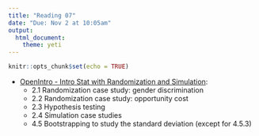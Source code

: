 ```yaml
---
title: "Reading 07"
date: "Due: Nov 2 at 10:05am"
output: 
  html_document: 
    theme: yeti
---
```


```r
knitr::opts_chunk$set(echo = TRUE)
```

- [OpenIntro - Intro Stat with Randomization and Simulation](https://drive.google.com/file/d/0B-DHaDEbiOGkRHNndUlBaHVmaGM/view):
    - 2.1 Randomization case study: gender discrimination
    - 2.2 Randomization case study: opportunity cost
    - 2.3 Hypothesis testing 
    - 2.4 Simulation case studies
    - 4.5 Bootstrapping to study the standard deviation (except for 4.5.3)
